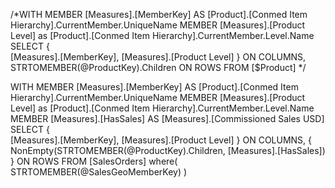 ﻿/*WITH 
MEMBER [Measures].[MemberKey] AS 
	[Product].[Conmed Item Hierarchy].CurrentMember.UniqueName
MEMBER [Measures].[Product Level] as
	[Product].[Conmed Item Hierarchy].CurrentMember.Level.Name 
SELECT 
{	
	[Measures].[MemberKey], 
	[Measures].[Product Level]
} ON COLUMNS,
	STRTOMEMBER(@ProductKey).Children ON ROWS
FROM 
	[$Product]
*/

WITH 
MEMBER [Measures].[MemberKey] AS 
	[Product].[Conmed Item Hierarchy].CurrentMember.UniqueName
MEMBER [Measures].[Product Level] as
	[Product].[Conmed Item Hierarchy].CurrentMember.Level.Name 
MEMBER [Measures].[HasSales] AS 
	[Measures].[Commissioned Sales USD]
SELECT 
{	
	[Measures].[MemberKey], 
	[Measures].[Product Level]
} ON COLUMNS,
{
	NonEmpty(STRTOMEMBER(@ProductKey).Children, [Measures].[HasSales])
} ON ROWS
FROM 
	[SalesOrders]
where(
	STRTOMEMBER(@SalesGeoMemberKey)
)	